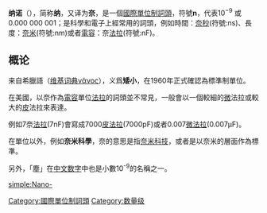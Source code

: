 {{noteTA
|T=zh:納;zh-hans:纳;zh-hant:奈;zh-tw:奈;zh-hk:納;zh-mo:納;
|1=zh:納米;zh-hans:纳米;zh-hant:奈米;zh-tw:奈米;zh-hk:納米;zh-mo:納米;
|2=zh-cn:词头;zh-tw:接頭詞
}}
'''纳诺'''（{{lang-en|nano-}}），简称'''纳'''，又译为'''奈'''，是一個[[國際單位制詞頭|國際單位制詞頭]]，符號'''n'''，代表10<sup>−9</sup> 或 0.000 000 001；是科學和電子上經常用的詞頭，例如時間：[[奈秒|奈秒]](符號:ns)、長度：[[奈米|奈米]](符號:nm)或者[[電容|電容]]：奈[[法拉|法拉]](符號:nF)。

==概论==
来自希臘語{{lang|gre|νᾶνος}}（[[:Wiktionary:νᾶνος|维基词典νᾶνος]]），义爲'''矮小'''，在1960年正式確認為標準制單位。

在美國，以奈作為[[電容|電容]]單位[[法拉|法拉]]的詞頭並不常見，一般會以一個較細的[[微|微]]法拉或較大的[[皮|皮]]法拉來表達。

例如7奈[[法拉|法拉]](7nF)會寫成7000[[皮|皮]][[法拉|法拉]](7000pF)或者0.007[[微|微]][[法拉|法拉]](0.007µF)。

{{國際單位制詞頭}}

在單位以外，例如'''奈米科學'''，奈的意思是指[[奈米科技|奈米科技]]，或者是以奈米的層面作為標準。

另外，「塵」在[[中文数字|中文数字]]中也是小數10<sup>-9</sup>的名稱之一。

[[Category:國際單位制詞頭|Category:國際單位制詞頭]]
[[Category:数量级|Category:数量级]]

[[simple:Nano-|simple:Nano-]]